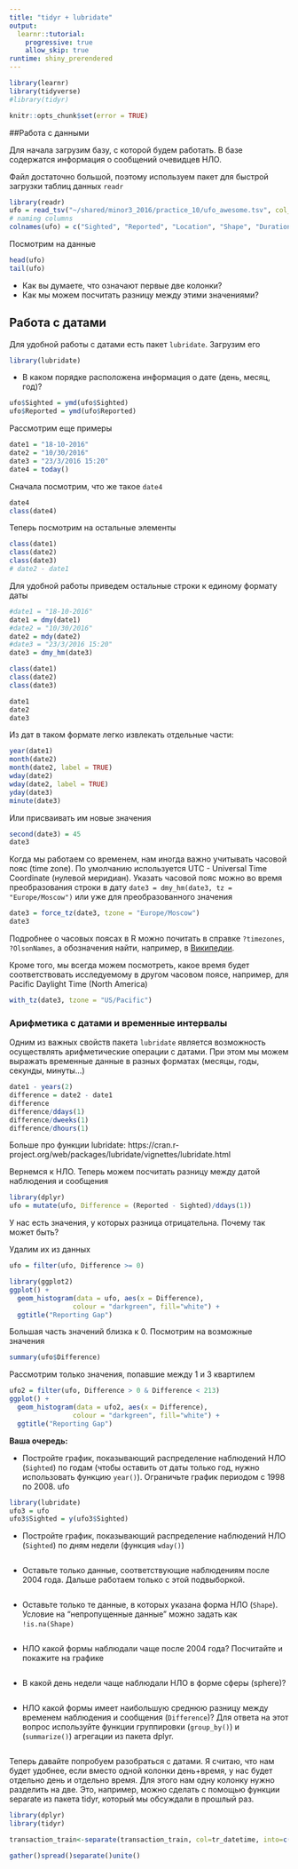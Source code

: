 ```yaml
---
title: "tidyr + lubridate"
output: 
  learnr::tutorial:
    progressive: true
    allow_skip: true
runtime: shiny_prerendered
---
```


```r
library(learnr)
library(tidyverse)
#library(tidyr)

knitr::opts_chunk$set(error = TRUE)
```



##Работа с данными





Для начала загрузим базу, с которой будем работать. В базе содержатся информация о сообщений очевидцев НЛО. 

Файл достаточно большой, поэтому используем пакет для быстрой загрузки таблиц данных `readr`

```r
library(readr)
ufo = read_tsv("~/shared/minor3_2016/practice_10/ufo_awesome.tsv", col_names=F)
# naming columns
colnames(ufo) = c("Sighted", "Reported", "Location", "Shape", "Duration", "Description")
```

Посмотрим на данные
```r
head(ufo)
tail(ufo)
```

* Как вы думаете, что означают первые две колонки?
* Как мы можем посчитать разницу между этими значениями?


## Работа с датами

Для удобной работы с датами есть пакет `lubridate`. Загрузим его

```r
library(lubridate)
```

* В каком порядке расположена информация о дате (день, месяц, год)?

```r
ufo$Sighted = ymd(ufo$Sighted)
ufo$Reported = ymd(ufo$Reported)
```

Рассмотрим еще примеры

```r
date1 = "18-10-2016"
date2 = "10/30/2016"
date3 = "23/3/2016 15:20"
date4 = today()
```

Сначала посмотрим, что же такое `date4`
```r
date4
class(date4)
```

Теперь посмотрим на остальные элементы

```r
class(date1)
class(date2)
class(date3)
# date2 - date1
```

Для удобной работы приведем остальные строки к единому формату даты
```r
#date1 = "18-10-2016"
date1 = dmy(date1)
#date2 = "10/30/2016"
date2 = mdy(date2)
#date3 = "23/3/2016 15:20"
date3 = dmy_hm(date3)

class(date1)
class(date2)
class(date3)

date1
date2
date3
```

Из дат в таком формате легко извлекать отдельные части:

```r
year(date1)
month(date2)
month(date2, label = TRUE)
wday(date2)
wday(date2, label = TRUE)
yday(date3)
minute(date3)
```

Или присваивать им новые значения

```r
second(date3) = 45
date3
```

Когда мы работаем со временем, нам иногда важно учитывать часовой пояс (time zone). По умолчанию используется UTC - Universal Time Coordinate (нулевой меридиан). Указать часовой пояс можно во время преобразования строки в дату `date3 = dmy_hm(date3, tz = "Europe/Moscow")` или уже для преобразованного значения

```r
date3 = force_tz(date3, tzone = "Europe/Moscow")
date3
```

Подробнее о часовых поясах в R можно почитать в справке `?timezones`, `?OlsonNames`, а обозначения найти, например, в [Википедии](https://en.wikipedia.org/wiki/List_of_time_zone_abbreviations).

Кроме того, мы всегда можем посмотреть, какое время будет соответствовать исследуемому в другом часовом поясе, например, для Pacific Daylight Time (North America)

```r
with_tz(date3, tzone = "US/Pacific")
```

### Арифметика с датами и временные интервалы

Одним из важных свойств пакета `lubridate` является возможность осуществлять арифметические операции с датами. При этом мы можем выражать временные данные в разных форматах (месяцы, годы, секунды, минуты...)

```r
date1 - years(2)
difference = date2 - date1
difference
difference/ddays(1)
difference/dweeks(1)
difference/dhours(1)
```

Больше про функции lubridate: https://cran.r-project.org/web/packages/lubridate/vignettes/lubridate.html

Вернемся к НЛО. Теперь можем посчитать разницу между датой наблюдения и сообщения

```r
library(dplyr)
ufo = mutate(ufo, Difference = (Reported - Sighted)/ddays(1))
```

У нас есть значения, у которых разница отрицательна. Почему так может быть?

Удалим их из данных
```r
ufo = filter(ufo, Difference >= 0)
```

```r
library(ggplot2)
ggplot() +
  geom_histogram(data = ufo, aes(x = Difference), 
                colour = "darkgreen", fill="white") +
  ggtitle("Reporting Gap")
```

Большая часть значений близка к 0. Посмотрим на возможные значения

```r
summary(ufo$Difference)
```

Рассмотрим только значения, попавшие между 1 и 3 квартилем
```r
ufo2 = filter(ufo, Difference > 0 & Difference < 213)
ggplot() +
  geom_histogram(data = ufo2, aes(x = Difference), 
                colour = "darkgreen", fill="white") +
  ggtitle("Reporting Gap")
```

**Ваша очередь:**
 
* Постройте график, показывающий распределение наблюдений НЛО (`Sighted`) по годам (чтобы оставить от даты только год, нужно использовать функцию `year()`). Ограничьте график периодом с 1998 по 2008.
ufo 

```r
library(lubridate)
ufo3 = ufo
ufo3$Sighted = y(ufo3$Sighted)
```

 
 * Постройте график, показывающий распределение наблюдений НЛО (`Sighted`) по дням недели (функция `wday()`)
```r

```
 
 * Оставьте только данные, соответствующие наблюдениям после 2004 года. Дальше работаем только с этой подвыборкой.
```r

```

 * Оставьте только те данные, в которых указана форма НЛО (`Shape`). Условие на "непропущенные данные" можно задать как `!is.na(Shape)`
```r

```

 * НЛО какой формы наблюдали чаще после 2004 года? Посчитайте и покажите на графике
```r

```

 * В какой день недели чаще наблюдали НЛО в форме сферы (sphere)?
```r

```

 * НЛО какой формы имеет наибольшую среднюю разницу между временем наблюдения и сообщения (`Difference`)? Для ответа на этот вопрос используйте функции группировки (`group_by()`) и (`summarize()`) агрегации из пакета dplyr.
```r

```






Теперь давайте попробуем разобраться с датами.
Я считаю, что нам будет удобнее, если вместо одной колонки день+время, у нас будет отдельно день и отдельно время. Для этого нам одну колонку нужно разделить на две. Это, например, можно сделать с помощью функции separate из пакета tidyr, который мы обсуждали в прошлый раз.

```r
library(dplyr)
library(tidyr)

transaction_train<-separate(transaction_train, col=tr_datetime, into=c("day", "time"), sep=" ")
```


```r
gather()spread()separate()unite()

```

